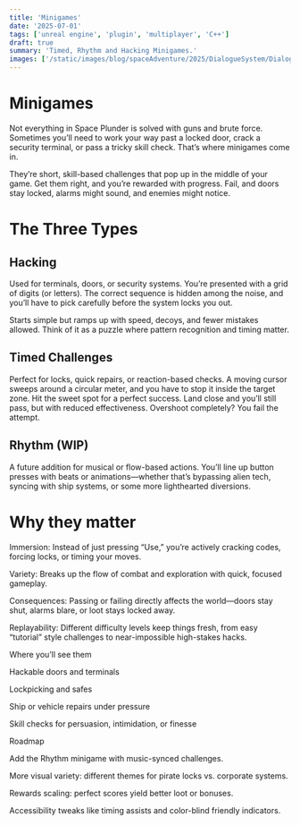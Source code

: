 ```yaml
---
title: 'Minigames'
date: '2025-07-01'
tags: ['unreal engine', 'plugin', 'multiplayer', 'C++']
draft: true
summary: 'Timed, Rhythm and Hacking Minigames.'
images: ['/static/images/blog/spaceAdventure/2025/DialogueSystem/DialogueScreen_01.webp']
---
```


# Minigames

Not everything in Space Plunder is solved with guns and brute force.
Sometimes you’ll need to work your way past a locked door, crack a security terminal, or pass a tricky skill check. That’s where minigames come in.

They’re short, skill-based challenges that pop up in the middle of your game. Get them right, and you’re rewarded with progress.
Fail, and doors stay locked, alarms might sound, and enemies might notice.

# The Three Types

## Hacking

Used for terminals, doors, or security systems.
You’re presented with a grid of digits (or letters).
The correct sequence is hidden among the noise, and you’ll have to pick carefully before the system locks you out.

Starts simple but ramps up with speed, decoys, and fewer mistakes allowed.
Think of it as a puzzle where pattern recognition and timing matter.

## Timed Challenges

Perfect for locks, quick repairs, or reaction-based checks.
A moving cursor sweeps around a circular meter, and you have to stop it inside the target zone.
Hit the sweet spot for a perfect success.
Land close and you’ll still pass, but with reduced effectiveness.
Overshoot completely? You fail the attempt.

## Rhythm (WIP)

A future addition for musical or flow-based actions.
You’ll line up button presses with beats or animations—whether that’s bypassing alien tech, syncing with ship systems, or some more lighthearted diversions.

# Why they matter

Immersion: Instead of just pressing “Use,” you’re actively cracking codes, forcing locks, or timing your moves.

Variety: Breaks up the flow of combat and exploration with quick, focused gameplay.

Consequences: Passing or failing directly affects the world—doors stay shut, alarms blare, or loot stays locked away.

Replayability: Different difficulty levels keep things fresh, from easy “tutorial” style challenges to near-impossible high-stakes hacks.

Where you’ll see them

Hackable doors and terminals

Lockpicking and safes

Ship or vehicle repairs under pressure

Skill checks for persuasion, intimidation, or finesse

Roadmap

Add the Rhythm minigame with music-synced challenges.

More visual variety: different themes for pirate locks vs. corporate systems.

Rewards scaling: perfect scores yield better loot or bonuses.

Accessibility tweaks like timing assists and color-blind friendly indicators.
